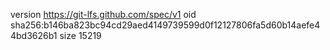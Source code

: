 version https://git-lfs.github.com/spec/v1
oid sha256:b146ba823bc94cd29aed4149739599d0f12127806fa5d60b14aefe44bd3626b1
size 15219
